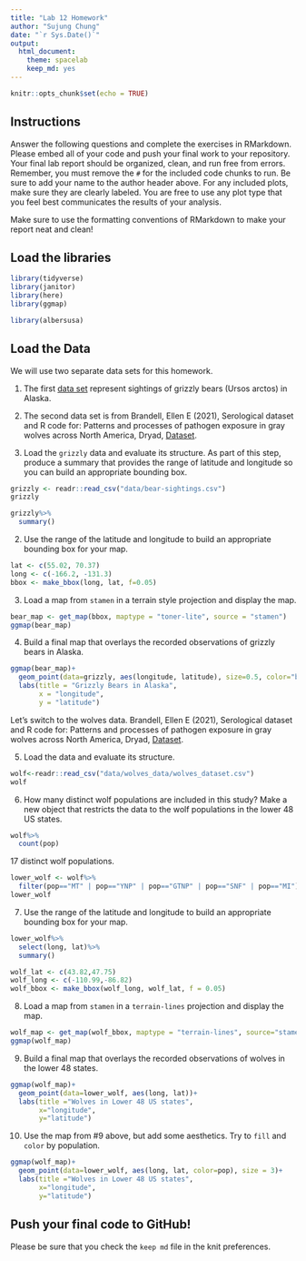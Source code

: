 ```yaml
---
title: "Lab 12 Homework"
author: "Sujung Chung"
date: "`r Sys.Date()`"
output:
  html_document: 
    theme: spacelab
    keep_md: yes
---
```


```r
knitr::opts_chunk$set(echo = TRUE)
```

## Instructions
Answer the following questions and complete the exercises in RMarkdown. Please embed all of your code and push your final work to your repository. Your final lab report should be organized, clean, and run free from errors. Remember, you must remove the `#` for the included code chunks to run. Be sure to add your name to the author header above. For any included plots, make sure they are clearly labeled. You are free to use any plot type that you feel best communicates the results of your analysis.  

Make sure to use the formatting conventions of RMarkdown to make your report neat and clean!  

## Load the libraries
```r
library(tidyverse)
library(janitor)
library(here)
library(ggmap)
``` 

```r
library(albersusa)
```

## Load the Data
We will use two separate data sets for this homework.  

1. The first [data set](https://rcweb.dartmouth.edu/~f002d69/workshops/index_rspatial.html) represent sightings of grizzly bears (Ursos arctos) in Alaska.  

2. The second data set is from Brandell, Ellen E (2021), Serological dataset and R code for: Patterns and processes of pathogen exposure in gray wolves across North America, Dryad, [Dataset](https://doi.org/10.5061/dryad.5hqbzkh51).  


1. Load the `grizzly` data and evaluate its structure. As part of this step, produce a summary that provides the range of latitude and longitude so you can build an appropriate bounding box.
```r
grizzly <- readr::read_csv("data/bear-sightings.csv")
grizzly
```
```r
grizzly%>%
  summary()
```

2. Use the range of the latitude and longitude to build an appropriate bounding box for your map.
```r
lat <- c(55.02, 70.37)
long <- c(-166.2, -131.3)
bbox <- make_bbox(long, lat, f=0.05)
```

3. Load a map from `stamen` in a terrain style projection and display the map.
```r
bear_map <- get_map(bbox, maptype = "toner-lite", source = "stamen") 
ggmap(bear_map)
```

4. Build a final map that overlays the recorded observations of grizzly bears in Alaska.
```r
ggmap(bear_map)+
  geom_point(data=grizzly, aes(longitude, latitude), size=0.5, color="brown")+
  labs(title = "Grizzly Bears in Alaska",
       x = "longitude",
       y = "latitude")
```

Let's switch to the wolves data. Brandell, Ellen E (2021), Serological dataset and R code for: Patterns and processes of pathogen exposure in gray wolves across North America, Dryad, [Dataset](https://doi.org/10.5061/dryad.5hqbzkh51).  

5. Load the data and evaluate its structure.  
```r
wolf<-readr::read_csv("data/wolves_data/wolves_dataset.csv")
wolf
```

6. How many distinct wolf populations are included in this study? Make a new object that restricts the data to the wolf populations in the lower 48 US states.
```r
wolf%>%
  count(pop)
```
17 distinct wolf populations.

```r
lower_wolf <- wolf%>%
  filter(pop=="MT" | pop=="YNP" | pop=="GTNP" | pop=="SNF" | pop=="MI")
lower_wolf
```

7. Use the range of the latitude and longitude to build an appropriate bounding box for your map.
```r
lower_wolf%>%
  select(long, lat)%>%
  summary()
```
```r
wolf_lat <- c(43.82,47.75)
wolf_long <- c(-110.99,-86.82)
wolf_bbox <- make_bbox(wolf_long, wolf_lat, f = 0.05)
```

8.  Load a map from `stamen` in a `terrain-lines` projection and display the map.
```r
wolf_map <- get_map(wolf_bbox, maptype = "terrain-lines", source="stamen")
ggmap(wolf_map)
```

9. Build a final map that overlays the recorded observations of wolves in the lower 48 states.
```r
ggmap(wolf_map)+
  geom_point(data=lower_wolf, aes(long, lat))+
  labs(title ="Wolves in Lower 48 US states",
       x="longitude",
       y="latitude")
```

10. Use the map from #9 above, but add some aesthetics. Try to `fill` and `color` by population.
```r
ggmap(wolf_map)+
  geom_point(data=lower_wolf, aes(long, lat, color=pop), size = 3)+
  labs(title ="Wolves in Lower 48 US states",
       x="longitude",
       y="latitude")
```

## Push your final code to GitHub!
Please be sure that you check the `keep md` file in the knit preferences. 